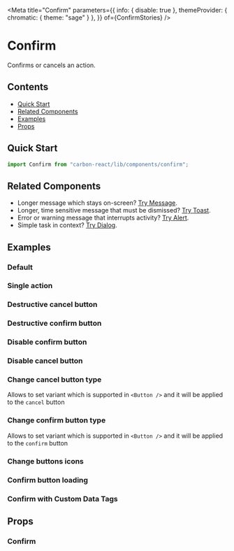 

<Meta
  title="Confirm"
  parameters={{
    info: { disable: true },
    themeProvider: { chromatic: { theme: "sage" } },
  }}
  of={ConfirmStories}
/>

# Confirm

Confirms or cancels an action.

## Contents

- [Quick Start](#quick-start)
- [Related Components](#related-components)
- [Examples](#examples)
- [Props](#props)

## Quick Start

```javascript
import Confirm from "carbon-react/lib/components/confirm";
```

## Related Components

- Longer message which stays on-screen? [Try Message](https://carbon.sage.com/?path=/docs/message--default "Message").
- Longer, time sensitive message that must be dismissed? [Try Toast](https://carbon.sage.com/?path=/docs/toast--default "Toast").
- Error or warning message that interrupts activity? [Try Alert](https://carbon.sage.com/?path=/docs/alert--default-alert "Alert").
- Simple task in context? [Try Dialog](https://carbon.sage.com/?path=/docs/dialog--default-story "Dialog").

## Examples

### Default

<Canvas of={ConfirmStories.Default} />

### Single action

<Canvas of={ConfirmStories.SingleAction} />

### Destructive cancel button

<Canvas
  of={ConfirmStories.CancelButtonDestructive}
/>

### Destructive confirm button

<Canvas
  of={ConfirmStories.ConfirmButtonDestructive}
/>

### Disable confirm button

<Canvas of={ConfirmStories.DisableConfirm} />

### Disable cancel button

<Canvas of={ConfirmStories.DisableCancel} />

### Change cancel button type

Allows to set variant which is supported in `<Button />` and it will be applied to the `cancel` button

<Canvas of={ConfirmStories.CancelButtonType} />

### Change confirm button type

Allows to set variant which is supported in `<Button />` and it will be applied to the `confirm` button

<Canvas of={ConfirmStories.ConfirmButtonType} />

### Change buttons icons

<Canvas of={ConfirmStories.ButtonsIcons} />

### Confirm button loading

<Canvas of={ConfirmStories.IsLoadingConfirm} />

### Confirm with Custom Data Tags

<Canvas of={ConfirmStories.DefaultWithCustomDataTags} />

## Props

### Confirm

<ArgTypes of={ConfirmStories} />

